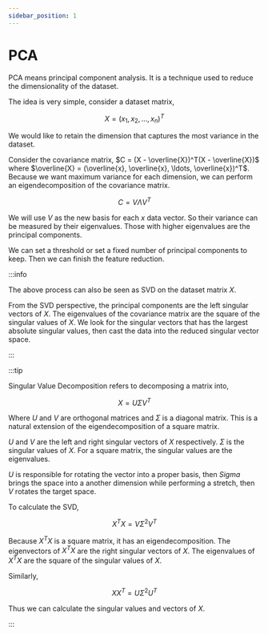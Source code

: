 ```yaml
---
sidebar_position: 1
---
```


# PCA

PCA means principal component analysis. It is a technique used to reduce the dimensionality of the dataset.

The idea is very simple, consider a dataset matrix,

$$
X = (x_1, x_2, \ldots, x_n)^T
$$

We would like to retain the dimension that captures the most variance in the dataset.

Consider the covariance matrix, $C = (X - \overline{X})^T(X - \overline{X})$ where $\overline{X} = (\overline{x}, \overline{x}, \ldots, \overline{x})^T$. Because we want maximum variance for each dimension, we can perform an eigendecomposition of the covariance matrix.

$$
C = V \Lambda V^T
$$

We will use $V$ as the new basis for each $x$ data vector. So their variance can be measured by their eigenvalues. Those with higher eigenvalues are the principal components.

We can set a threshold or set a fixed number of principal components to keep. Then we can finish the feature reduction.

:::info

The above process can also be seen as SVD on the dataset matrix $X$.

From the SVD perspective, the principal components are the left singular vectors of $X$. The eigenvalues of the covariance matrix are the square of the singular values of $X$. We look for the singular vectors that has the largest absolute singular values, then cast the data into the reduced singular vector space.

:::

:::tip

Singular Value Decomposition refers to decomposing a matrix into,

$$
X = U \Sigma V^T
$$

Where $U$ and $V$ are orthogonal matrices and $\Sigma$ is a diagonal matrix. This is a natural extension of the eigendecomposition of a square matrix.

$U$ and $V$ are the left and right singular vectors of $X$ respectively. $\Sigma$ is the singular values of $X$. For a square matrix, the singular values are the eigenvalues.

$U$ is responsible for rotating the vector into a proper basis, then $Sigma$ brings the space into a another dimension while performing a stretch, then $V$ rotates the target space.

To calculate the SVD,

$$
X^T X = V \Sigma^2 V^T
$$

Because $X^T X$ is a square matrix, it has an eigendecomposition. The eigenvectors of $X^T X$ are the right singular vectors of $X$. The eigenvalues of $X^T X$ are the square of the singular values of $X$.

Similarly,

$$
X X^T = U \Sigma^2 U^T
$$

Thus we can calculate the singular values and vectors of $X$.

:::
